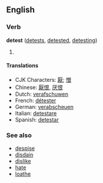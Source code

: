 ==English==
===Verb===
'''detest''' ([[detests]], [[detested]], [[detesting]])

# {{stub}}

====Translations====
*CJK Characters: [[厭]]; [[憎]]
*Chinese: [[厭恨]], [[厌恨]]
*Dutch: [[verafschuwen]]
*French: [[détester]]
*German: [[verabscheuen]]
*Italian: [[detestare]]
*Spanish: [[detestar]]

===See also===
*[[despise]]
*[[disdain]]
*[[dislike]]
*[[hate]]
*[[loathe]]
